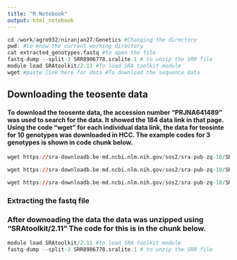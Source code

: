 ```yaml
---
title: "R Notebook"
output: html_notebook
---
```



```r
cd /work/agro932/niranjan27/Genetics #Changing the directory
pwd: #to know the current working directory
cat extracted_genotypes.fastq #to open the file 
fastq-dump --split-3 SRR8906778.sralite.1 # to unzip the SRR file
module load SRAtoolkit/2.11 #To load SRA toolkit module
wget #paste link here for data #To download the sequence data

```

## Downloading the teosente data
#### To download the teosente data, the accession number "PRJNA641489" was used to search for the data. It showed the 184 data link in that page. Using the code "wget" for each individual data link, the data for teosinte for 10 genotypes was downloaded in HCC. The example codes for 3 genotypes is shown in code chunk below. 

```r
wget https://sra-downloadb.be-md.ncbi.nlm.nih.gov/sos2/sra-pub-zq-18/SRR012/12460/SRR12460347/SRR12460347.lite.1

wget https://sra-downloadb.be-md.ncbi.nlm.nih.gov/sos2/sra-pub-zq-18/SRR012/12460/SRR12460349/SRR12460349.lite.1

wget https://sra-downloadb.be-md.ncbi.nlm.nih.gov/sos2/sra-pub-zq-18/SRR012/12460/SRR12460350/SRR12460350.lite.1
```
 

### Extracting the fastq file
### After downoading the data the data was unzipped using "SRAtoolkit/2.11" The code for this is in the chunk below.

```r
module load SRAtoolkit/2.11 #to load SRA toolkit module
fastq-dump --split-3 SRR8906778.sralite.1 # to unzip the SRR file
```
